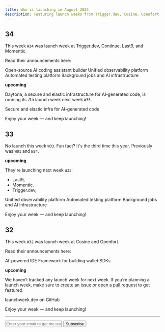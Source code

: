 ```yaml
---
title: Who is launching in August 2025
description: Featuring launch weeks from Trigger.dev, Cosine, Openfort, and 2 more developer tools.
---
```


## 34 

This week `W34` was launch week at Trigger.dev, Continue, Last9, and Momentic.

Read their announcements here:

<Card title="Continue Launch Week">
  Open-source AI coding assistant builder
</Card>

<Card title="Last9 Launch Week">
  Unified observability platform
</Card>

<Card title="Momentic Launch Week" href="https://momentic.ai/momentum">
  Automated testing platform
</Card>

<Card title="Trigger.dev Launch Week 2" href="https://trigger.dev/launchweek/2">
  Background jobs and AI infrastructure
</Card>

**upcoming**

Daytona, a secure and elastic infrastructure for AI-generated code, is running its 7th launch week next week `W35`.

<Card title="Daytona Create Launch Week 7" href="https://create.daytona.io">
  Secure and elastic infra for AI-generated code
</Card>

Enjoy your week — and keep launching!

## 33 

No launch this week `W33`. Fun fact? It's the third time this year. Previously was `W01` and `W24`.

**upcoming**

They're launching next week `W33`:

- Last9, 
- Momentic, 
- Trigger.dev, 

<Card title="Last9 Launch Week">
  Unified observability platform
</Card>

<Card title="Momentic Launch Week" href="https://momentic.ai/momentum">
  Automated testing platform
</Card>

<Card title="Trigger.dev Launch Week 2" href="https://trigger.dev/launchweek/2">
  Background jobs and AI infrastructure
</Card>

Enjoy your week — and keep launching!


## 32

This week `W32` was launch week at Cosine and Openfort.

Read their announcements here:

<Card title="Cosine Summer 2025 Launch Week" href="https://cosine.sh/launch-week">
  AI-powered IDE
</Card>
<Card title="Openfort Launch Week 3" href="https://www.openfort.io/launch-week">
  Framework for building wallet SDKs
</Card>

**upcoming**

We haven’t tracked any launch week for next week. If you’re planning a launch week, make sure to [create an issue](https://github.com/supabase-community/launchweek.dev/issues) or [open a pull request](https://github.com/supabase-community/launchweek.dev/pulls) to get featured.

<Card title="supabase-community/launchweek.dev" href="https://git.new/lw">
  launchweek.dev on GitHub
</Card>

Enjoy your week — and keep launching!

---

<form
  action="https://buttondown.com/api/emails/embed-subscribe/launchweek.dev"
  method="post"
  target="popupwindow"
  onsubmit="window.open('https://buttondown.com/launchweek.dev', 'popupwindow')"
  class="embeddable-buttondown-form"
>
  <input
    type="email"
    name="email"
    placeholder="Enter your email to get the latest updates"
    id="bd-email"
  />
  <input type="submit" value="Subscribe" />
</form>
